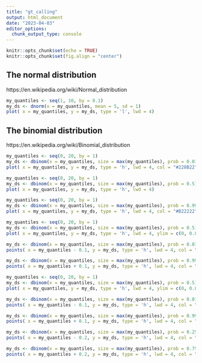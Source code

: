 ```yaml
---
title: "gt_calling"
output: html_document
date: "2023-04-03"
editor_options: 
  chunk_output_type: console
---
```


```r
knitr::opts_chunk$set(echo = TRUE)
knitr::opts_chunk$set(fig.align = "center")
```


## The normal distribution


https://en.wikipedia.org/wiki/Normal_distribution


```r
my_quantiles <- seq(1, 10, by = 0.1)
my_ds <- dnorm(x = my_quantiles, mean = 5, sd = 1)
plot( x = my_quantiles, y = my_ds, type = 'l', lwd = 4)
```


## The binomial distribution

https://en.wikipedia.org/wiki/Binomial_distribution


```r
my_quantiles <- seq(0, 20, by = 1)
my_ds <- dbinom(x = my_quantiles, size = max(my_quantiles), prob = 0.01)
plot( x = my_quantiles, y = my_ds, type = 'h', lwd = 4, col = "#228B22")
```


```r
my_quantiles <- seq(0, 20, by = 1)
my_ds <- dbinom(x = my_quantiles, size = max(my_quantiles), prob = 0.5)
plot( x = my_quantiles, y = my_ds, type = 'h', lwd = 4)
```


```r
my_quantiles <- seq(0, 20, by = 1)
my_ds <- dbinom(x = my_quantiles, size = max(my_quantiles), prob = 0.99)
plot( x = my_quantiles, y = my_ds, type = 'h', lwd = 4, col = "#B22222")
```




```r
my_quantiles <- seq(0, 20, by = 1)
my_ds <- dbinom(x = my_quantiles, size = max(my_quantiles), prob = 0.5)
plot( x = my_quantiles, y = my_ds, type = 'h', lwd = 4, ylim = c(0, 0.8))

my_ds <- dbinom(x = my_quantiles, size = max(my_quantiles), prob = 0.01)
points( x = my_quantiles - 0.1, y = my_ds, type = 'h', lwd = 4, col = "#228B22")

my_ds <- dbinom(x = my_quantiles, size = max(my_quantiles), prob = 0.99)
points( x = my_quantiles + 0.1, y = my_ds, type = 'h', lwd = 4, col = "#B22222")

```



```r
my_quantiles <- seq(0, 20, by = 1)
my_ds <- dbinom(x = my_quantiles, size = max(my_quantiles), prob = 0.5)
plot( x = my_quantiles, y = my_ds, type = 'h', lwd = 4, ylim = c(0, 0.8))

my_ds <- dbinom(x = my_quantiles, size = max(my_quantiles), prob = 0.01)
points( x = my_quantiles - 0.1, y = my_ds, type = 'h', lwd = 4, col = "#228B22")

my_ds <- dbinom(x = my_quantiles, size = max(my_quantiles), prob = 0.99)
points( x = my_quantiles + 0.1, y = my_ds, type = 'h', lwd = 4, col = "#B22222")

my_ds <- dbinom(x = my_quantiles, size = max(my_quantiles), prob = 0.25)
points( x = my_quantiles - 0.2, y = my_ds, type = 'h', lwd = 4, col = "#1E90FF")

my_ds <- dbinom(x = my_quantiles, size = max(my_quantiles), prob = 0.75)
points( x = my_quantiles + 0.2, y = my_ds, type = 'h', lwd = 4, col = "#1E90FF")

```





